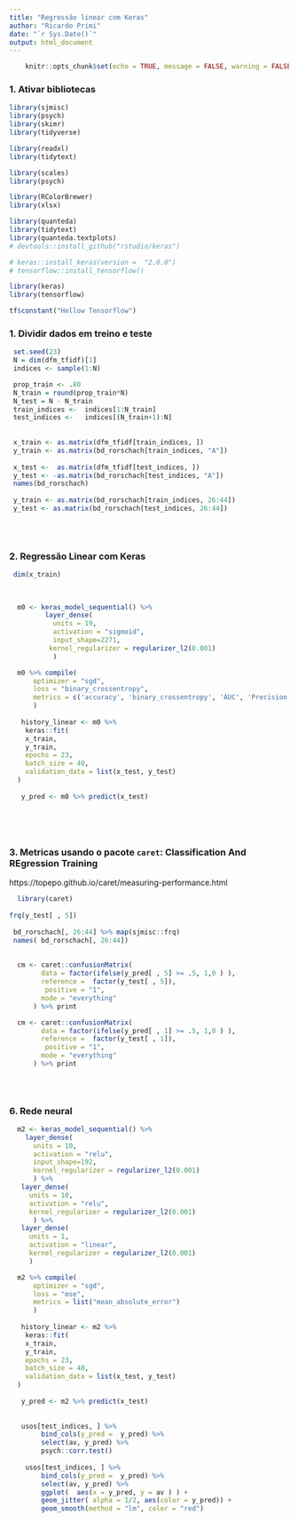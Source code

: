 ```yaml
---
title: "Regressão linear com Keras"
author: "Ricardo Primi"
date: "`r Sys.Date()`"
output: html_document
---
```



```r
    knitr::opts_chunk$set(echo = TRUE, message = FALSE, warning = FALSE)

```


### 1. Ativar bibliotecas


```r

library(sjmisc)
library(psych)
library(skimr)
library(tidyverse)

library(readxl)
library(tidytext)

library(scales)
library(psych)

library(RColorBrewer)  
library(xlsx)

library(quanteda)
library(tidytext)
library(quanteda.textplots)
# devtools::install_github("rstudio/keras") 

# keras::install_keras(version =  "2.0.0")
# tensorflow::install_tensorflow() 

library(keras)
library(tensorflow)

tf$constant("Hellow Tensorflow")

```


### 1. Dividir dados em treino e teste

```r
 

 set.seed(23)
 N = dim(dfm_tfidf)[1]
 indices <- sample(1:N)  

 prop_train <- .80
 N_train = round(prop_train*N)
 N_test = N - N_train
 train_indices <-  indices[1:N_train] 
 test_indices <-   indices[(N_train+1):N] 
 
 
 x_train <- as.matrix(dfm_tfidf[train_indices, ])
 y_train <- as.matrix(bd_rorschach[train_indices, "A"])
    
 x_test <-  as.matrix(dfm_tfidf[test_indices, ])
 y_test <- -as.matrix(bd_rorschach[test_indices, "A"]) 
 names(bd_rorschach)
 
 y_train <- as.matrix(bd_rorschach[train_indices, 26:44])
 y_test <- as.matrix(bd_rorschach[test_indices, 26:44]) 
 
 
 
```

### 2. Regressão Linear com Keras
```r
 dim(x_train)

 
 
  m0 <- keras_model_sequential() %>%
         layer_dense( 
           units = 19,  
           activation = "sigmoid", 
           input_shape=2271, 
          kernel_regularizer = regularizer_l2(0.001)
           )

  m0 %>% compile(
      optimizer = "sgd",
      loss = "binary_crossentropy",
      metrics = c('accuracy', 'binary_crossentropy', 'AUC', 'Precision', 'Recall')
      )
  
   history_linear <- m0 %>% 
    keras::fit( 
    x_train,
    y_train,
    epochs = 23,
    batch_size = 40,
    validation_data = list(x_test, y_test)
  )
   
   y_pred <- m0 %>% predict(x_test)
   
 
 
    
```



### 3. Metricas usando o pacote `caret`: **C**lassification And **RE**gression **T**raining

https://topepo.github.io/caret/measuring-performance.html

```r
  library(caret)
  
frq(y_test[ , 5])
  
 bd_rorschach[, 26:44] %>% map(sjmisc::frq)
 names( bd_rorschach[, 26:44])
  
  
  cm <- caret::confusionMatrix(
        data = factor(ifelse(y_pred[ , 5] >= .5, 1,0 ) ),
        reference =  factor(y_test[ , 5]),
         positive = "1",
        mode = "everything"
      ) %>% print

  cm <- caret::confusionMatrix(
        data = factor(ifelse(y_pred[ , 1] >= .5, 1,0 ) ),
        reference =  factor(y_test[ , 1]),
         positive = "1",
        mode = "everything"
      ) %>% print

  
  
```


### 6. Rede neural
```r

  m2 <- keras_model_sequential() %>%
    layer_dense( 
      units = 10,  
      activation = "relu", 
      input_shape=192, 
      kernel_regularizer = regularizer_l2(0.001)
      ) %>%
   layer_dense( 
     units = 10,  
     activation = "relu", 
     kernel_regularizer = regularizer_l2(0.001)
      ) %>%
   layer_dense( 
     units = 1,  
     activation = "linear", 
     kernel_regularizer = regularizer_l2(0.001)
     )

  m2 %>% compile(
      optimizer = "sgd",
      loss = "mse",
      metrics = list("mean_absolute_error")
      )
  
   history_linear <- m2 %>% 
    keras::fit( 
    x_train,
    y_train,
    epochs = 23,
    batch_size = 40,
    validation_data = list(x_test, y_test)
  )
   
   y_pred <- m2 %>% predict(x_test)
   
   
   usos[test_indices, ] %>% 
        bind_cols(y_pred =  y_pred) %>% 
        select(av, y_pred) %>%
        psych::corr.test() 
   
    usos[test_indices, ] %>% 
        bind_cols(y_pred =  y_pred) %>% 
        select(av, y_pred) %>%
        ggplot(  aes(x = y_pred, y = av ) ) +
        geom_jitter( alpha = 1/2, aes(color = y_pred)) +
        geom_smooth(method = "lm", color = "red")
  
    
```

